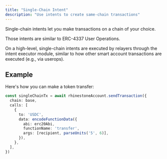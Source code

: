 ```yaml
---
title: "Single-Chain Intent"
description: "Use intents to create same-chain transactions"
---
```


Single-chain intents let you make transactions on a chain of your choice.

Those intents are similar to ERC-4337 User Operations.

On a high-level, single-chain intents are executed by relayers through the intent executor module, similar to how other smart account transactions are executed (e.g., via userops).

## Example

Here's how you can make a token transfer:

```ts
const singleChainTx = await rhinestoneAccount.sendTransaction({
  chain: base,
  calls: [
    {
      to: 'USDC',
      data: encodeFunctionData({
        abi: erc20Abi,
        functionName: 'transfer',
        args: [recipient, parseUnits('5', 6)],
      }),
    },
  ],
})
```
